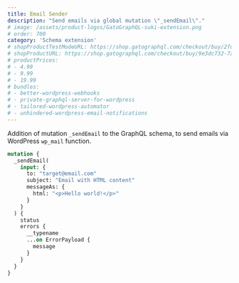 ```yaml
---
title: Email Sender
description: "Send emails via global mutation \"_sendEmail\"."
# image: /assets/product-logos/GatoGraphQL-suki-extension.png
# order: 700
category: 'Schema extension'
# shopProductTestModeURL: https://shop.gatographql.com/checkout/buy/2fd0154e-a736-48aa-8c36-5917c6e5c61a
# shopProductURL: https://shop.gatographql.com/checkout/buy/9e3dc732-7a35-4424-9de5-646c71559c31
# productPrices:
# - 4.99
# - 9.99
# - 19.99
# bundles:
# - better-wordpress-webhooks
# - private-graphql-server-for-wordpress
# - tailored-wordpress-automator
# - unhindered-wordpress-email-notifications
---
```


Addition of mutation `_sendEmail` to the GraphQL schema, to send emails via WordPress `wp_mail` function.

```graphql
mutation {
  _sendEmail(
    input: {
      to: "target@email.com"
      subject: "Email with HTML content"
      messageAs: {
        html: "<p>Hello world!</p>"
      }
    }
  ) {
    status
    errors {
      __typename
      ...on ErrorPayload {
        message
      }
    }
  }
}
```
